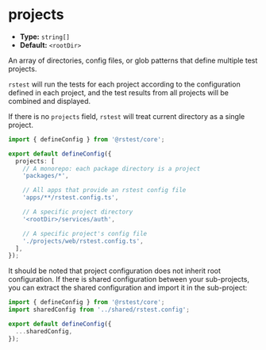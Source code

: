 # projects

- **Type:** `string[]`
- **Default:** `<rootDir>`

An array of directories, config files, or glob patterns that define multiple test projects.

`rstest` will run the tests for each project according to the configuration defined in each project, and the test results from all projects will be combined and displayed.

If there is no `projects` field, `rstest` will treat current directory as a single project.

```ts name='rstest.config.ts'
import { defineConfig } from '@rstest/core';

export default defineConfig({
  projects: [
    // A monorepo: each package directory is a project
    'packages/*',

    // All apps that provide an rstest config file
    'apps/**/rstest.config.ts',

    // A specific project directory
    '<rootDir>/services/auth',

    // A specific project's config file
    './projects/web/rstest.config.ts',
  ],
});
```

It should be noted that project configuration does not inherit root configuration. If there is shared configuration between your sub-projects, you can extract the shared configuration and import it in the sub-project:

```ts title='packages/pkg-a/rstest.config.ts'
import { defineConfig } from '@rstest/core';
import sharedConfig from '../shared/rstest.config';

export default defineConfig({
  ...sharedConfig,
});
```
